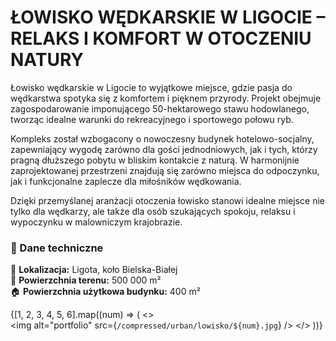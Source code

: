 
# **ŁOWISKO WĘDKARSKIE W LIGOCIE – RELAKS I KOMFORT W OTOCZENIU NATURY**  

Łowisko wędkarskie w Ligocie to wyjątkowe miejsce, gdzie pasja do wędkarstwa spotyka się z komfortem i pięknem przyrody. Projekt obejmuje zagospodarowanie imponującego 50-hektarowego stawu hodowlanego, tworząc idealne warunki do rekreacyjnego i sportowego połowu ryb.  

Kompleks został wzbogacony o nowoczesny budynek hotelowo-socjalny, zapewniający wygodę zarówno dla gości jednodniowych, jak i tych, którzy pragną dłuższego pobytu w bliskim kontakcie z naturą. W harmonijnie zaprojektowanej przestrzeni znajdują się zarówno miejsca do odpoczynku, jak i funkcjonalne zaplecze dla miłośników wędkowania.  

Dzięki przemyślanej aranżacji otoczenia łowisko stanowi idealne miejsce nie tylko dla wędkarzy, ale także dla osób szukających spokoju, relaksu i wypoczynku w malowniczym krajobrazie.  

### **📌 Dane techniczne**  
📍 **Lokalizacja:** Ligota, koło Bielska-Białej  
🌊 **Powierzchnia terenu:** 500 000 m²  
🏠 **Powierzchnia użytkowa budynku:** 400 m²  

{[1, 2, 3, 4, 5, 6].map((num) => (
  <>
    <br />
    <Zoom>
      <img alt="portfolio" src={`/compressed/urban/lowisko/${num}.jpg`} />
    </Zoom>
  </>
))}
